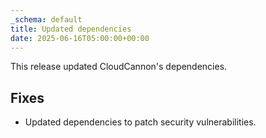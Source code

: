 ```yaml
---
_schema: default
title: Updated dependencies
date: 2025-06-16T05:00:00+00:00
---
```

This release updated CloudCannon's dependencies.

## Fixes

* Updated dependencies to patch security vulnerabilities.